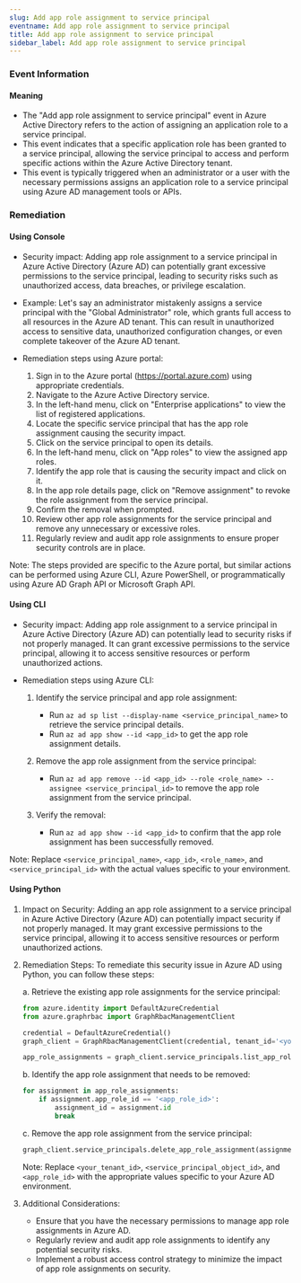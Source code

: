 ```yaml
--- 
slug: Add app role assignment to service principal
eventname: Add app role assignment to service principal
title: Add app role assignment to service principal
sidebar_label: Add app role assignment to service principal
---
```

                       
### Event Information

#### Meaning

- The "Add app role assignment to service principal" event in Azure Active Directory refers to the action of assigning an application role to a service principal.
- This event indicates that a specific application role has been granted to a service principal, allowing the service principal to access and perform specific actions within the Azure Active Directory tenant.
- This event is typically triggered when an administrator or a user with the necessary permissions assigns an application role to a service principal using Azure AD management tools or APIs.

### Remediation

#### Using Console

- Security impact: Adding app role assignment to a service principal in Azure Active Directory (Azure AD) can potentially grant excessive permissions to the service principal, leading to security risks such as unauthorized access, data breaches, or privilege escalation.

- Example: Let's say an administrator mistakenly assigns a service principal with the "Global Administrator" role, which grants full access to all resources in the Azure AD tenant. This can result in unauthorized access to sensitive data, unauthorized configuration changes, or even complete takeover of the Azure AD tenant.

- Remediation steps using Azure portal:
  1. Sign in to the Azure portal (https://portal.azure.com) using appropriate credentials.
  2. Navigate to the Azure Active Directory service.
  3. In the left-hand menu, click on "Enterprise applications" to view the list of registered applications.
  4. Locate the specific service principal that has the app role assignment causing the security impact.
  5. Click on the service principal to open its details.
  6. In the left-hand menu, click on "App roles" to view the assigned app roles.
  7. Identify the app role that is causing the security impact and click on it.
  8. In the app role details page, click on "Remove assignment" to revoke the role assignment from the service principal.
  9. Confirm the removal when prompted.
  10. Review other app role assignments for the service principal and remove any unnecessary or excessive roles.
  11. Regularly review and audit app role assignments to ensure proper security controls are in place.

Note: The steps provided are specific to the Azure portal, but similar actions can be performed using Azure CLI, Azure PowerShell, or programmatically using Azure AD Graph API or Microsoft Graph API.

#### Using CLI

- Security impact: Adding app role assignment to a service principal in Azure Active Directory (Azure AD) can potentially lead to security risks if not properly managed. It can grant excessive permissions to the service principal, allowing it to access sensitive resources or perform unauthorized actions.

- Remediation steps using Azure CLI:
  1. Identify the service principal and app role assignment: 
     - Run `az ad sp list --display-name <service_principal_name>` to retrieve the service principal details.
     - Run `az ad app show --id <app_id>` to get the app role assignment details.

  2. Remove the app role assignment from the service principal:
     - Run `az ad app remove --id <app_id> --role <role_name> --assignee <service_principal_id>` to remove the app role assignment from the service principal.

  3. Verify the removal:
     - Run `az ad app show --id <app_id>` to confirm that the app role assignment has been successfully removed.

Note: Replace `<service_principal_name>`, `<app_id>`, `<role_name>`, and `<service_principal_id>` with the actual values specific to your environment.

#### Using Python

1. Impact on Security: Adding an app role assignment to a service principal in Azure Active Directory (Azure AD) can potentially impact security if not properly managed. It may grant excessive permissions to the service principal, allowing it to access sensitive resources or perform unauthorized actions.

2. Remediation Steps: To remediate this security issue in Azure AD using Python, you can follow these steps:

   a. Retrieve the existing app role assignments for the service principal:
   ```python
   from azure.identity import DefaultAzureCredential
   from azure.graphrbac import GraphRbacManagementClient

   credential = DefaultAzureCredential()
   graph_client = GraphRbacManagementClient(credential, tenant_id='<your_tenant_id>')

   app_role_assignments = graph_client.service_principals.list_app_role_assignments('<service_principal_object_id>')
   ```

   b. Identify the app role assignment that needs to be removed:
   ```python
   for assignment in app_role_assignments:
       if assignment.app_role_id == '<app_role_id>':
           assignment_id = assignment.id
           break
   ```

   c. Remove the app role assignment from the service principal:
   ```python
   graph_client.service_principals.delete_app_role_assignment(assignment_id)
   ```

   Note: Replace `<your_tenant_id>`, `<service_principal_object_id>`, and `<app_role_id>` with the appropriate values specific to your Azure AD environment.

3. Additional Considerations:
   - Ensure that you have the necessary permissions to manage app role assignments in Azure AD.
   - Regularly review and audit app role assignments to identify any potential security risks.
   - Implement a robust access control strategy to minimize the impact of app role assignments on security.


 
